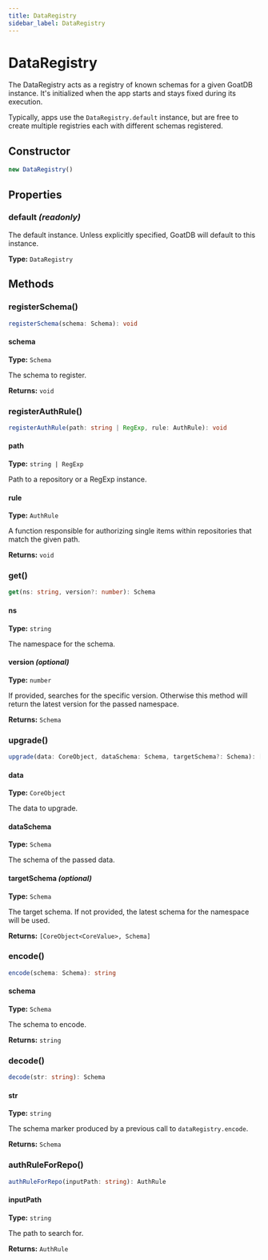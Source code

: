 ```yaml
---
title: DataRegistry
sidebar_label: DataRegistry
---
```



# DataRegistry

The DataRegistry acts as a registry of known schemas for a given GoatDB
instance. It's initialized when the app starts and stays fixed during its
execution.

Typically, apps use the `DataRegistry.default` instance, but are free to
create multiple registries each with different schemas registered.

## Constructor

<Tabs>
  <TabItem value="signature" label="Signature" default>

```typescript
new DataRegistry()
```

  </TabItem>
</Tabs>

## Properties

### default *(readonly)*

The default instance. Unless explicitly specified, GoatDB will default to
this instance.

**Type:** `DataRegistry`

## Methods

### registerSchema()

<Tabs>
  <TabItem value="signature" label="Signature" default>

```typescript
registerSchema(schema: Schema): void
```

  </TabItem>
  <TabItem value="params" label="Parameters">

#### schema

**Type:** `Schema`

The schema to register.

  </TabItem>
</Tabs>

**Returns:** `void`

### registerAuthRule()

<Tabs>
  <TabItem value="signature" label="Signature" default>

```typescript
registerAuthRule(path: string | RegExp, rule: AuthRule): void
```

  </TabItem>
  <TabItem value="params" label="Parameters">

#### path

**Type:** `string | RegExp`

Path to a repository or a RegExp instance.

#### rule

**Type:** `AuthRule`

A function responsible for authorizing single items within
            repositories that match the given path.

  </TabItem>
</Tabs>

**Returns:** `void`

### get()

<Tabs>
  <TabItem value="signature" label="Signature" default>

```typescript
get(ns: string, version?: number): Schema
```

  </TabItem>
  <TabItem value="params" label="Parameters">

#### ns

**Type:** `string`

The namespace for the schema.

#### version *(optional)*

**Type:** `number`

If provided, searches for the specific version. Otherwise
               this method will return the latest version for the passed
               namespace.

  </TabItem>
</Tabs>

**Returns:** `Schema`

### upgrade()

<Tabs>
  <TabItem value="signature" label="Signature" default>

```typescript
upgrade(data: CoreObject, dataSchema: Schema, targetSchema?: Schema): [CoreObject<CoreValue>, Schema]
```

  </TabItem>
  <TabItem value="params" label="Parameters">

#### data

**Type:** `CoreObject`

The data to upgrade.

#### dataSchema

**Type:** `Schema`

The schema of the passed data.

#### targetSchema *(optional)*

**Type:** `Schema`

The target schema. If not provided, the latest schema
                    for the namespace will be used.

  </TabItem>
</Tabs>

**Returns:** `[CoreObject<CoreValue>, Schema]`

### encode()

<Tabs>
  <TabItem value="signature" label="Signature" default>

```typescript
encode(schema: Schema): string
```

  </TabItem>
  <TabItem value="params" label="Parameters">

#### schema

**Type:** `Schema`

The schema to encode.

  </TabItem>
</Tabs>

**Returns:** `string`

### decode()

<Tabs>
  <TabItem value="signature" label="Signature" default>

```typescript
decode(str: string): Schema
```

  </TabItem>
  <TabItem value="params" label="Parameters">

#### str

**Type:** `string`

The schema marker produced by a previous call to
           `dataRegistry.encode`.

  </TabItem>
</Tabs>

**Returns:** `Schema`

### authRuleForRepo()

<Tabs>
  <TabItem value="signature" label="Signature" default>

```typescript
authRuleForRepo(inputPath: string): AuthRule
```

  </TabItem>
  <TabItem value="params" label="Parameters">

#### inputPath

**Type:** `string`

The path to search for.

  </TabItem>
</Tabs>

**Returns:** `AuthRule`

